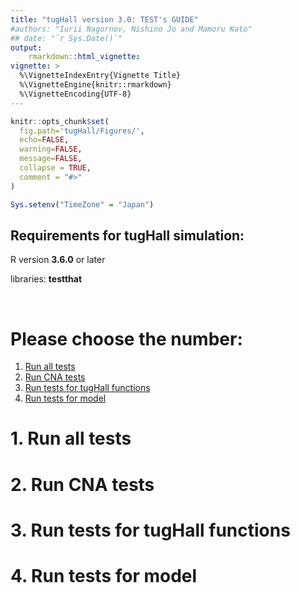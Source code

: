 ```yaml
---
title: "tugHall version 3.0: TEST's GUIDE"
#authors: "Iurii Nagornov, Nishino Jo and Mamoru Kato"
## date: "`r Sys.Date()`"
output: 
    rmarkdown::html_vignette:
vignette: >
  %\VignetteIndexEntry{Vignette Title}
  %\VignetteEngine{knitr::rmarkdown}
  %\VignetteEncoding{UTF-8}
---
```


```r
knitr::opts_chunk$set(
  fig.path='tugHall/Figures/',
  echo=FALSE, 
  warning=FALSE, 
  message=FALSE,
  collapse = TRUE,
  comment = "#>"
)

Sys.setenv("TimeZone" = "Japan")
```

## Requirements for tugHall simulation:

R version **3.6.0** or later

libraries: **testthat**  

 

<br />

# Please choose the number:
1. [Run all tests](#all)
2. [Run CNA tests](#cna)
3. [Run tests for tugHall functions](#functions)
4. [Run tests for model](#model)

<a name="all"></a>

# 1. Run all tests






<a name="cna"></a>

# 2. Run CNA tests





<a name="functions"></a>

# 3. Run tests for tugHall functions



<a name="model"></a>

# 4. Run tests for model



